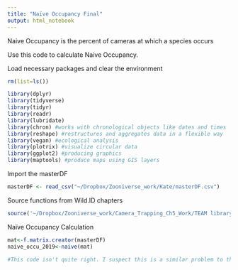 ```yaml
---
title: "Naïve Occupancy Final"
output: html_notebook
---
```

Naive Occupancy is the percent of cameras at which a species occurs

Use this code to calculate Naive Occupancy. 

Load necessary packages and clear the environment
```r
rm(list=ls())

library(dplyr)
library(tidyverse)
library(tidyr)
library(readr)
library(lubridate)
library(chron) #works with chronological objects like dates and times
library(reshape) #restructures and aggregates data in a flexible way
library(vegan) #ecological analysis
library(plotrix) #visualize circular data
library(ggplot2) #producing graphics
library(maptools) #produce maps using GIS layers
```

Import the masterDF
```r
masterDF <- read_csv("~/Dropbox/Zooniverse_work/Kate/masterDF.csv")

```

Source functions from Wild.ID chapters
```r
source('~/Dropbox/Zooniverse_work/Camera_Trapping_Ch5_Work/TEAM library 1.7.R')
```


Naïve Occupancy Calculation
```r
mat<-f.matrix.creator(masterDF)
naive_occu_2019<-naive(mat)

#This code isn't quite right. I suspect this is a similar problem to the species accumulation curve where it is counting the events as individual cameras, which is making all the output values much smaller than when I calculated it by hand. 
```

